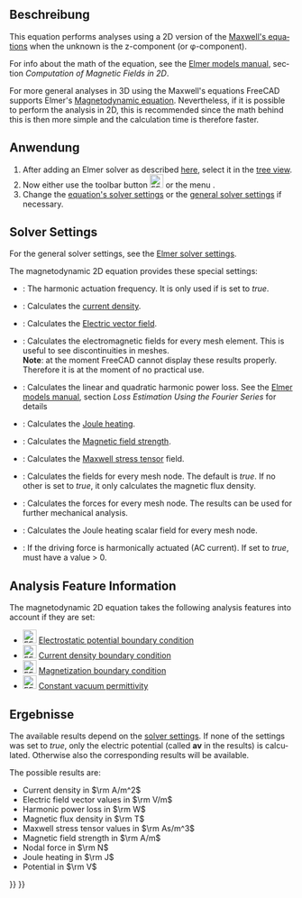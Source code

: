 <languages/>

{{Docnav/de
|[[FEM_EquationMagnetodynamic/de|GleichungElektrodynamik]]
|[[FEM_EquationStaticCurrent/de|GleichungGleichstrom]]
|[[FEM_Workbench/de|FEM]]
|IconL=FEM_EquationMagnetodynamic.svg
|IconR=FEM_EquationStaticCurrent.svg
|IconC=Workbench_FEM.svg
}}

{{GuiCommand/de
|Name=FEM EquationMagnetodynamic2D
|Name/de=FEM GleichungElektrodynamik2D
|MenuLocation=Solve → Electromagnetic Equations → Magnetodynamic2D equation
|Workbenches=[[FEM_Workbench/de|FEM]]
|Version=0.21
|SeeAlso=[[FEM_EquationMagnetodynamic/de|FEM GleichungElektrodynamik2D]]
}}

<span id="Description"></span>
==Beschreibung==

<div lang="en" dir="ltr" class="mw-content-ltr">
This equation performs analyses using a 2D version of the [https://en.wikipedia.org/wiki/Maxwell%27s_equations Maxwell's equations] when the unknown is the z-component (or φ-component).
</div>

<div lang="en" dir="ltr" class="mw-content-ltr">
For info about the math of the equation, see the [http://www.elmerfem.org/blog/documentation/ Elmer models manual], section ''Computation of Magnetic Fields in 2D''.
</div>

<div lang="en" dir="ltr" class="mw-content-ltr">
For more general analyses in 3D using the Maxwell's equations FreeCAD supports Elmer's [[FEM_EquationMagnetodynamic|Magnetodynamic equation]]. Nevertheless, if it is possible to perform the analysis in 2D, this is recommended since the math behind this is then more simple and the calculation time is therefore faster.
</div>

<span id="Usage"></span>
==Anwendung==

<div lang="en" dir="ltr" class="mw-content-ltr">
# After adding an Elmer solver as described [[FEM_SolverElmer#Equations|here]], select it in the [[Tree_view|tree view]].
# Now either use the toolbar button [[Image:FEM_EquationMagnetodynamic2D.svg|24px]] or the menu {{MenuCommand|Solve → Electromagnetic Equations → Magnetodynamic2D equation}}.
# Change the [[#Solver_Settings|equation's solver settings]] or the [[FEM_SolverElmer_SolverSettings|general solver settings]] if necessary.
</div>

<div lang="en" dir="ltr" class="mw-content-ltr">
==Solver Settings==
</div>

<div lang="en" dir="ltr" class="mw-content-ltr">
For the general solver settings, see the [[FEM_SolverElmer_SolverSettings|Elmer solver settings]].
</div>

<div lang="en" dir="ltr" class="mw-content-ltr">
The magnetodynamic 2D equation provides these special settings:
* {{PropertyData|Angular Frequency}}: The harmonic actuation frequency. It is only used if {{PropertyData|Is Harmonic}} is set to ''true''.
* {{PropertyData|Calculate Current Density}}: Calculates the [https://en.wikipedia.org/wiki/Current_density current density].
* {{PropertyData|Calculate Electric Field}}: Calculates the [https://en.wikipedia.org/wiki/Electric_field Electric vector field].
* {{PropertyData|Calculate Elemental Fields}}: Calculates the electromagnetic fields for every mesh element. This is useful to see discontinuities in meshes.</br>'''Note''': at the moment FreeCAD cannot display these results properly. Therefore it is at the moment of no practical use.
* {{PropertyData|Calculate Harmonic Loss}}: Calculates the linear and quadratic harmonic power loss. See the [https://www.elmerfem.org/blog/documentation/ Elmer models manual], section ''Loss Estimation Using the Fourier Series'' for details
* {{PropertyData|Calculate Joule Heating}}: Calculates the [https://en.wikipedia.org/wiki/Joule_heating Joule heating].
* {{PropertyData|Calculate Magnetic Strength}}: Calculates the [https://en.wikipedia.org/wiki/Magnetic_field Magnetic field strength].
* {{PropertyData|Calculate Maxwell Stress}}: Calculates the [https://en.wikipedia.org/wiki/Maxwell_stress_tensor Maxwell stress tensor] field.
* {{PropertyData|Calculate Nodal Fields}}: Calculates the fields for every mesh node. The default is ''true''. If no other {{PropertyData|Calculate *}} is set to ''true'', it only calculates the magnetic flux density.
* {{PropertyData|Calculate Nodal Forces}}: Calculates the forces for every mesh node. The results can be used for further mechanical analysis.
* {{PropertyData|Calculate Nodal Heating}}: Calculates the Joule heating scalar field for every mesh node.
* {{PropertyData|Is Harmonic}}: If the driving force is harmonically actuated (AC current). If set to ''true'', {{PropertyData|Angular Frequency}} must have a value > 0.
</div>

<div lang="en" dir="ltr" class="mw-content-ltr">
==Analysis Feature Information==
</div>

<div lang="en" dir="ltr" class="mw-content-ltr">
The magnetodynamic 2D equation takes the following analysis features into account if they are set:
</div>

<div lang="en" dir="ltr" class="mw-content-ltr">
* [[Image:FEM_ConstraintElectrostaticPotential.svg|24px]] [[FEM_ConstraintElectrostaticPotential|Electrostatic potential boundary condition]]
* [[Image:FEM_ConstraintCurrentDensity.svg|24px]] [[FEM_ConstraintCurrentDensity|Current density boundary condition]]
* [[Image:FEM_ConstraintMagnetization.svg|24px]] [[FEM_ConstraintMagnetization|Magnetization boundary condition]]
* [[Image:FEM_ConstantVacuumPermittivity.svg|24px]] [[FEM_ConstantVacuumPermittivity|Constant vacuum permittivity]]
</div>

<span id="Results"></span>
==Ergebnisse==

<div lang="en" dir="ltr" class="mw-content-ltr">
The available results depend on the [[#Solver_Settings|solver settings]]. If none of the {{PropertyData|Calculate *}} settings was set to ''true'', only the electric potential  (called '''av''' in the results) is calculated. Otherwise also the corresponding results will be available.
</div>

<div lang="en" dir="ltr" class="mw-content-ltr">
The possible results are:
* Current density in <math>\rm A/m^2</math>
* Electric field vector values in <math>\rm V/m</math>
* Harmonic power loss in <math>\rm W</math>
* Magnetic flux density in <math>\rm T</math>
* Maxwell stress tensor values in <math>\rm As/m^3</math>
* Magnetic field strength in <math> \rm A/m</math>
* Nodal force in <math>\rm N</math>
* Joule heating in <math>\rm J</math>
* Potential in <math>\rm V</math>
</div>


{{Docnav/de
|[[FEM_EquationMagnetodynamic/de|GleichungElektrodynamik]]
|[[FEM_EquationStaticCurrent/de|GleichungGleichstrom]]
|[[FEM_Workbench/de|FEM]]
|IconL=FEM_EquationMagnetodynamic.svg
|IconR=FEM_EquationStaticCurrent.svg
|IconC=Workbench_FEM.svg
}}

{{FEM Tools navi{{#translation:}}}}
{{Userdocnavi{{#translation:}}}}